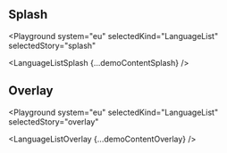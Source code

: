 

## Splash

<Playground
  system="eu"
  selectedKind="LanguageList"
  selectedStory="splash"
>
  <LanguageListSplash {...demoContentSplash} />
</Playground>

## Overlay

<Playground
  system="eu"
  selectedKind="LanguageList"
  selectedStory="overlay"
>
  <LanguageListOverlay {...demoContentOverlay} />
</Playground>
